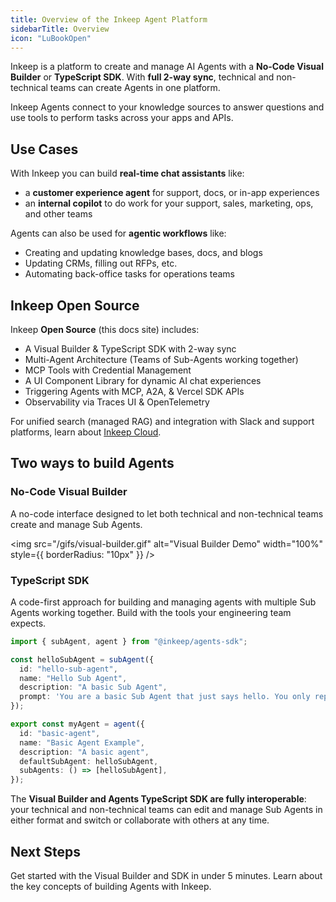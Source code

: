 ```yaml
---
title: Overview of the Inkeep Agent Platform
sidebarTitle: Overview
icon: "LuBookOpen"
---
```


Inkeep is a platform to create and manage AI Agents with a **No-Code Visual Builder** or **TypeScript SDK**. With **full 2-way sync**, technical and non-technical teams can create Agents in one platform.

Inkeep Agents connect to your knowledge sources to answer questions and use tools to perform tasks across your apps and APIs.

## Use Cases

With Inkeep you can build **real-time chat assistants** like:
- a **customer experience agent** for support, docs, or in-app experiences
- an **internal copilot** to do work for your support, sales, marketing, ops, and other teams

Agents can also be used for **agentic workflows** like:
- Creating and updating knowledge bases, docs, and blogs
- Updating CRMs, filling out RFPs, etc.
- Automating back-office tasks for operations teams

## Inkeep Open Source

Inkeep **Open Source** (this docs site) includes:
- A Visual Builder & TypeScript SDK with 2-way sync
- Multi-Agent Architecture (Teams of Sub-Agents working together)
- MCP Tools with Credential Management
- A UI Component Library for dynamic AI chat experiences
- Triggering Agents with MCP, A2A, & Vercel SDK APIs
- Observability via Traces UI & OpenTelemetry

For unified search (managed RAG) and integration with Slack and support platforms, learn about [Inkeep Cloud](https://inkeep.com/get-started).

## Two ways to build Agents

### No-Code Visual Builder

A no-code interface designed to let both technical and non-technical teams create and manage Sub Agents.

<img
  src="/gifs/visual-builder.gif"
  alt="Visual Builder Demo"
  width="100%"
  style={{ borderRadius: "10px" }}
/>

### TypeScript SDK

A code-first approach for building and managing agents with multiple Sub Agents working together. Build with the tools your engineering team expects.

   ```typescript
   import { subAgent, agent } from "@inkeep/agents-sdk";

   const helloSubAgent = subAgent({
     id: "hello-sub-agent",
     name: "Hello Sub Agent",
     description: "A basic Sub Agent",
     prompt: 'You are a basic Sub Agent that just says hello. You only reply with the word "hello", but you may do it in different variations like h3110, h3110w0rld, h3110w0rld! etc...',
   });

   export const myAgent = agent({
     id: "basic-agent",
     name: "Basic Agent Example",
     description: "A basic agent",
     defaultSubAgent: helloSubAgent,
     subAgents: () => [helloSubAgent],
   });
   ```

The **Visual Builder and Agents TypeScript SDK are fully interoperable**: your technical and non-technical teams can edit and manage Sub Agents in either format and switch or collaborate with others at any time.

## Next Steps

<Cards>
  <Card title="Follow the Quick Start" icon="LuZap" href="/quick-start">
    Get started with the Visual Builder and SDK in under 5 minutes.
  </Card>
  <Card title="Conceptual Overview" icon="LuLightbulb" href="/concepts">
    Learn about the key concepts of building Agents with Inkeep.
  </Card>
</Cards

>
